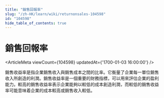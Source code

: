 ```yaml
---
title: "銷售回報率"
slug: "/zh-HK/learn/wiki/returnonsales-104598"
id: "104598"
hide_table_of_contents: true
---
```



# 銷售回報率

<ArticleMeta viewCount={104598} updatedAt={'1700-01-03 16:00:00'} />

銷售收益率是指企業銷售收入與銷售成本之間的比率。它衡量了企業每一單位銷售收入所創造的利潤。銷售收益率是一個重要的財務指標，可以用來評估企業的盈利能力。較高的銷售收益率表示企業能夠以較低的成本創造利潤，而較低的銷售收益率可能意味着企業的成本較高或銷售收入較低。

